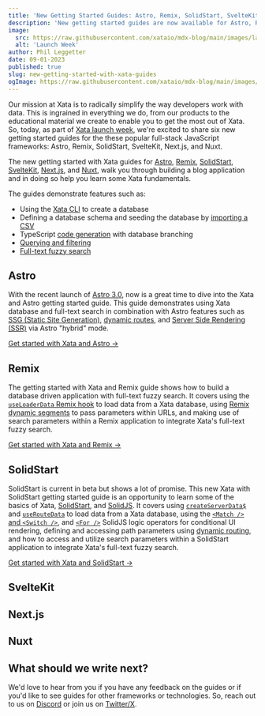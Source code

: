 ```yaml
---
title: 'New Getting Started Guides: Astro, Remix, SolidStart, SvelteKit, Next.js, and Nuxt'
description: 'New getting started guides are now available for Astro, Remix, SolidStart, SvelteKit, Next.js, and Nuxt.'
image:
  src: https://raw.githubusercontent.com/xataio/mdx-blog/main/images/launch-week.jpg
  alt: 'Launch Week'
author: Phil Leggetter
date: 09-01-2023
published: true
slug: new-getting-started-with-xata-guides
ogImage: https://raw.githubusercontent.com/xataio/mdx-blog/main/images/launch-week-og.jpg
---
```


Our mission at Xata is to radically simplify the way developers work with data. This is ingrained in everything we do, from
our products to the educational material we create to enable you to get the most out of Xata. So, today, as part of
[Xata launch week](/blog/launch-week-august-2023), we're excited to share six new getting started guides for the
these popular full-stack JavaScript frameworks: Astro, Remix, SolidStart, SvelteKit, Next.js, and Nuxt.

<ArticleVideo
  platform="html"
  src="https://github.com/xataio/mdx-docs/raw/main/020-Getting-started/videos/getting-started-app.mp4"
/>

The new getting started with Xata guides for [Astro][astro], [Remix][remix], [SolidStart][solidstart], [SvelteKit][sveltekit],
[Next.js][nextjs], and [Nuxt][nuxt], walk you through building a blog application and in doing so help you learn some Xata fundamentals.

The guides demonstrate features such as:

- Using the [Xata CLI][cli] to create a database
- Defining a database schema and seeding the database by [importing a CSV][csv]
- TypeScript [code generation][codegen] with database branching
- [Querying and filtering][query-filter]
- [Full-text fuzzy search][search]

## Astro

With the recent launch of [Astro 3.0][astro-3], now is a great time to dive into the Xata and Astro getting started guide.
This guide demonstrates using Xata database and full-text search in combination with Astro features
such as [SSG (Static Site Generation)][astro-ssg], [dynamic routes][astro-dynamic], and [Server Side Rendering (SSR)][astro-ssr]
via Astro "hybrid" mode.

[Get started with Xata and Astro →][astro]

## Remix

The getting started with Xata and Remix guide shows how to build a database driven application with full-text fuzzy search.
It covers using the [`useLoaderData` Remix hook][remix-hook] to load data from a Xata database, using [Remix dynamic segments][remix-dynamic]
to pass parameters within URLs, and making use of search parameters within a Remix application to integrate Xata's full-text fuzzy search.

[Get started with Xata and Remix →][astro]

## SolidStart

SolidStart is current in beta but shows a lot of promise. This new Xata with SolidStart getting started guide is an opportunity to learn some
of the basics of Xata, [SolidStart][solidstart-website], and [SolidJS][solidjs]. It covers using [`createServerData$`][solid-createserverdata] and
[`useRouteData`][solid-useroutedata] to load data from a Xata database, using the [`<Match />` and `<Switch />`][solid-match-switch], and [`<For />`][solid-for]
SolidJS logic operators for conditional UI rendering, defining and accessing path parameters using [dynamic routing][solid-routing], and how to access and
utilize search parameters within a SolidStart application to integrate Xata's full-text fuzzy search.

[Get started with Xata and SolidStart →][solidstart]

## SvelteKit

## Next.js

## Nuxt

## What should we write next?

We'd love to hear from you if you have any feedback on the guides or if you'd like to see guides for other frameworks or technologies.
So, reach out to us on [Discord](/discord) or join us on [Twitter/X](https://twitter.com/xata).

[astro-3]: https://astro.build/blog/astro-3/
[astro]: /docs/getting-started/astro
[astro-ssg]: https://docs.astro.build/en/core-concepts/routing/#static-ssg-mode
[astro-dynamic]: https://docs.astro.build/en/core-concepts/routing/#dynamic-routes
[astro-ssr]: https://docs.astro.build/en/core-concepts/routing/#server-ssr-mode
[remix]: /docs/getting-started/remix
[remix-hook]: https://remix.run/docs/en/main/hooks/use-loader-data
[remix-dynamic]: https://remix.run/docs/en/main/guides/routing#dynamic-segments
[solidstart]: /docs/getting-started/solidstart
[solidstart-website]: https://start.solidjs.com/
[solid-createserverdata]: https://start.solidjs.com/api/createServerData
[solid-useRouteData]: https://start.solidjs.com/api/useRouteData
[solid-match-switch]: https://www.solidjs.com/docs/latest/api#switchmatch
[solid-for]: https://www.solidjs.com/docs/latest/api#for
[solid-routing]: https://start.solidjs.com/core-concepts/routing
[solidjs]: https://solidjs.com/
[sveltekit]: /docs/getting-started/sveltekit
[nextjs]: /docs/getting-started/nextjs
[nuxt]: /docs/getting-started/nuxt
[cli]: /docs/getting-started/cli
[csv]: /blog/csv-import-export
[query-filter]: /docs/sdk/get
[search]: /docs/sdk/search
[codegen]: /docs/getting-started/cli#codegen
